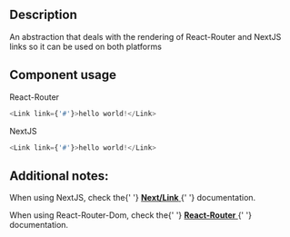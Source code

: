 
<Meta title="Components/Link/Link Docs" />

<h2>Description</h2>

<p>An abstraction that deals with the rendering of React-Router and NextJS links so it can be used on both platforms</p>

<h2>Component usage</h2>

<p>React-Router</p>

```js
<Link link={'#'}>hello world!</Link>
```

<p>NextJS</p>

```js
<Link link={'#'}>hello world!</Link>
```

<h2>Additional notes:</h2>

<p>
  When using NextJS, check the{' '}
  <a href="https://nextjs.org/docs/api-reference/next/link" target="_blank">
    <b>Next/Link</b>
  </a>{' '}
  documentation.
</p>

<p>
  When using React-Router-Dom, check the{' '}
  <a href="https://v5.reactrouter.com/web/api/Link" target="_blank">
    <b>React-Router</b>
  </a>{' '}
  documentation.
</p>
